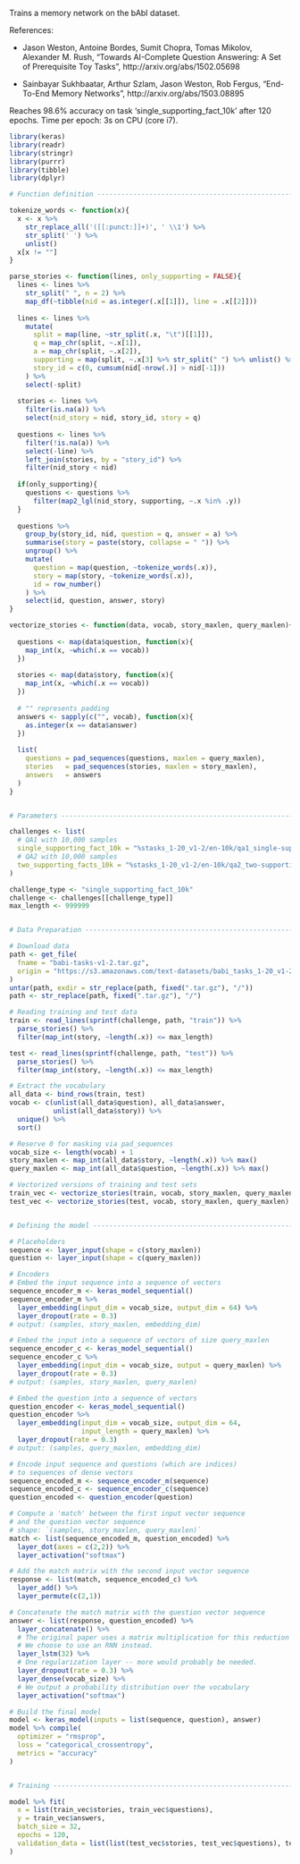 Trains a memory network on the bAbI dataset.

References:

- Jason Weston, Antoine Bordes, Sumit Chopra, Tomas Mikolov, Alexander M. Rush,
  "Towards AI-Complete Question Answering: A Set of Prerequisite Toy Tasks",
  http://arxiv.org/abs/1502.05698

- Sainbayar Sukhbaatar, Arthur Szlam, Jason Weston, Rob Fergus,
  "End-To-End Memory Networks", http://arxiv.org/abs/1503.08895

Reaches 98.6% accuracy on task 'single_supporting_fact_10k' after 120 epochs.
Time per epoch: 3s on CPU (core i7).


```r
library(keras)
library(readr)
library(stringr)
library(purrr)
library(tibble)
library(dplyr)

# Function definition -----------------------------------------------------

tokenize_words <- function(x){
  x <- x %>% 
    str_replace_all('([[:punct:]]+)', ' \\1') %>% 
    str_split(' ') %>%
    unlist()
  x[x != ""]
}

parse_stories <- function(lines, only_supporting = FALSE){
  lines <- lines %>% 
    str_split(" ", n = 2) %>%
    map_df(~tibble(nid = as.integer(.x[[1]]), line = .x[[2]]))
  
  lines <- lines %>%
    mutate(
      split = map(line, ~str_split(.x, "\t")[[1]]),
      q = map_chr(split, ~.x[1]),
      a = map_chr(split, ~.x[2]),
      supporting = map(split, ~.x[3] %>% str_split(" ") %>% unlist() %>% as.integer()),
      story_id = c(0, cumsum(nid[-nrow(.)] > nid[-1]))
    ) %>%
    select(-split)
  
  stories <- lines %>%
    filter(is.na(a)) %>%
    select(nid_story = nid, story_id, story = q)
  
  questions <- lines %>%
    filter(!is.na(a)) %>%
    select(-line) %>%
    left_join(stories, by = "story_id") %>%
    filter(nid_story < nid)
  
  if(only_supporting){
    questions <- questions %>%
      filter(map2_lgl(nid_story, supporting, ~.x %in% .y))
  }
  
  questions %>%
    group_by(story_id, nid, question = q, answer = a) %>%
    summarise(story = paste(story, collapse = " ")) %>%
    ungroup() %>% 
    mutate(
      question = map(question, ~tokenize_words(.x)),
      story = map(story, ~tokenize_words(.x)),
      id = row_number()
    ) %>%
    select(id, question, answer, story)
}

vectorize_stories <- function(data, vocab, story_maxlen, query_maxlen){
  
  questions <- map(data$question, function(x){
    map_int(x, ~which(.x == vocab))
  })
  
  stories <- map(data$story, function(x){
    map_int(x, ~which(.x == vocab))
  })
  
  # "" represents padding
  answers <- sapply(c("", vocab), function(x){
    as.integer(x == data$answer)
  })
  
  list(
    questions = pad_sequences(questions, maxlen = query_maxlen),
    stories   = pad_sequences(stories, maxlen = story_maxlen),
    answers   = answers
  )
}


# Parameters --------------------------------------------------------------

challenges <- list(
  # QA1 with 10,000 samples
  single_supporting_fact_10k = "%stasks_1-20_v1-2/en-10k/qa1_single-supporting-fact_%s.txt",
  # QA2 with 10,000 samples
  two_supporting_facts_10k = "%stasks_1-20_v1-2/en-10k/qa2_two-supporting-facts_%s.txt"
)

challenge_type <- "single_supporting_fact_10k"
challenge <- challenges[[challenge_type]]
max_length <- 999999


# Data Preparation --------------------------------------------------------

# Download data
path <- get_file(
  fname = "babi-tasks-v1-2.tar.gz",
  origin = "https://s3.amazonaws.com/text-datasets/babi_tasks_1-20_v1-2.tar.gz"
)
untar(path, exdir = str_replace(path, fixed(".tar.gz"), "/"))
path <- str_replace(path, fixed(".tar.gz"), "/")

# Reading training and test data
train <- read_lines(sprintf(challenge, path, "train")) %>%
  parse_stories() %>%
  filter(map_int(story, ~length(.x)) <= max_length)

test <- read_lines(sprintf(challenge, path, "test")) %>%
  parse_stories() %>%
  filter(map_int(story, ~length(.x)) <= max_length)

# Extract the vocabulary
all_data <- bind_rows(train, test)
vocab <- c(unlist(all_data$question), all_data$answer, 
           unlist(all_data$story)) %>%
  unique() %>%
  sort()

# Reserve 0 for masking via pad_sequences
vocab_size <- length(vocab) + 1
story_maxlen <- map_int(all_data$story, ~length(.x)) %>% max()
query_maxlen <- map_int(all_data$question, ~length(.x)) %>% max()

# Vectorized versions of training and test sets
train_vec <- vectorize_stories(train, vocab, story_maxlen, query_maxlen)
test_vec <- vectorize_stories(test, vocab, story_maxlen, query_maxlen)


# Defining the model ------------------------------------------------------

# Placeholders
sequence <- layer_input(shape = c(story_maxlen))
question <- layer_input(shape = c(query_maxlen))

# Encoders
# Embed the input sequence into a sequence of vectors
sequence_encoder_m <- keras_model_sequential()
sequence_encoder_m %>%
  layer_embedding(input_dim = vocab_size, output_dim = 64) %>%
  layer_dropout(rate = 0.3)
# output: (samples, story_maxlen, embedding_dim)

# Embed the input into a sequence of vectors of size query_maxlen
sequence_encoder_c <- keras_model_sequential()
sequence_encoder_c %>%
  layer_embedding(input_dim = vocab_size, output = query_maxlen) %>%
  layer_dropout(rate = 0.3)
# output: (samples, story_maxlen, query_maxlen)

# Embed the question into a sequence of vectors
question_encoder <- keras_model_sequential()
question_encoder %>%
  layer_embedding(input_dim = vocab_size, output_dim = 64, 
                  input_length = query_maxlen) %>%
  layer_dropout(rate = 0.3)
# output: (samples, query_maxlen, embedding_dim)

# Encode input sequence and questions (which are indices)
# to sequences of dense vectors
sequence_encoded_m <- sequence_encoder_m(sequence)
sequence_encoded_c <- sequence_encoder_c(sequence)
question_encoded <- question_encoder(question)

# Compute a 'match' between the first input vector sequence
# and the question vector sequence
# shape: `(samples, story_maxlen, query_maxlen)`
match <- list(sequence_encoded_m, question_encoded) %>%
  layer_dot(axes = c(2,2)) %>%
  layer_activation("softmax")

# Add the match matrix with the second input vector sequence
response <- list(match, sequence_encoded_c) %>%
  layer_add() %>%
  layer_permute(c(2,1))

# Concatenate the match matrix with the question vector sequence
answer <- list(response, question_encoded) %>%
  layer_concatenate() %>%
  # The original paper uses a matrix multiplication for this reduction step.
  # We choose to use an RNN instead.
  layer_lstm(32) %>%
  # One regularization layer -- more would probably be needed.
  layer_dropout(rate = 0.3) %>%
  layer_dense(vocab_size) %>%
  # We output a probability distribution over the vocabulary
  layer_activation("softmax")

# Build the final model
model <- keras_model(inputs = list(sequence, question), answer)
model %>% compile(
  optimizer = "rmsprop",
  loss = "categorical_crossentropy",
  metrics = "accuracy"
)


# Training ----------------------------------------------------------------

model %>% fit(
  x = list(train_vec$stories, train_vec$questions),
  y = train_vec$answers,
  batch_size = 32,
  epochs = 120,
  validation_data = list(list(test_vec$stories, test_vec$questions), test_vec$answers)
)
```

